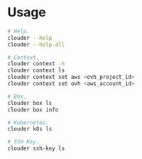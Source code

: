 # Usage

```bash
# Help.
clouder --help
clouder --help-all
```

```bash
# Context.
clouder context -h
clouder context ls
clouder context set aws <ovh_project_id>
clouder context set ovh <aws_account_id>
```

```bash
# Box.
clouder box ls
clouder box info
```

```bash
# Kubernetes.
clouder k8s ls
```

```bash
# SSH Key.
clouder ssh-key ls
```
